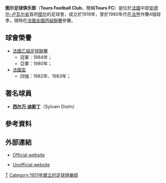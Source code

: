{{noteTA|G1=足球
|T=zh-hans:图尔足球俱乐部; zh-hk:杜亞斯足球會;
|1=zh-hans:足球俱乐部;zh-tw:足球俱樂部;zh-hk:足球會;
|2=zh-hans:图尔;zh-tw:都爾;zh-hk:杜亞斯;
}}
{{Football club infobox
| clubname  = 杜亞斯<br />''Tours FC''
| image     = [[File:FC_Tours.svg|180px]]
| fullname  = 图尔足球俱乐部<br /> Tours Football Club
| nickname  = ''TFC''
| founded   = {{Start date and age|df=yes|1951}} 
| ground    = [[Stade_de_la_Vallée_du_Cher|Stade de la Vallée du Cher]]
| city      = [[图尔|图尔]]
| capacity  = 16,247
| chairman  = Jean-Marc Ettori
| manager   = Gilbert Zoonekynd
| league    = [[法國全國丙組聯賽|法國全國丙組聯賽]]C組
| season    = 2019–20
| position  = 法丙C組，冠軍（升級）
 |pattern_la1=_pinstripesonwhite | pattern_b1=_tours1415h| pattern_ra1=_pinstripesonwhite|pattern_sh1=_tours1415h|pattern_so1=
 |leftarm1=FFFFFF | body1=2D89D4 | rightarm1=FFFFFF| shorts1=| socks1=2D89D4
 |pattern_la2=_panelonblack | pattern_b2=_tours1415a| pattern_ra2=_panelonblack |ecusson_b2= |pattern_sh2= _tours1415a|pattern_so2=
 |leftarm2=000000| body2=000000| rightarm2=000000| shorts2=000000| socks2=000000
}}
'''图尔足球俱乐部'''（'''Tours Football Club'''，簡稱'''Tours FC'''）是位於[[法國|法國]]中部[[安德尔-卢瓦尔省|安德尔-卢瓦尔省]]首府[[图尔|图尔]]的足球會，成立於1919年，曾於1980年代在[[法甲|法甲]]作賽4個球季，現時在[[法國全國丙組聯賽|法國全國丙組聯賽]]參賽。
<!--
== 歷史 ==
The team was founded in 1919 as AS Docks du Centre and quickly changed its name to AS du Centre in 1921.In 1951, the Docks du Centre withdrew from the club, which changed its name to FC Tours.The team enjoyed some successes thanks to player-coach [[Alfred_Aston|Alfred Aston]] who lead the club to round of 64 of the [[Coupe_de_France|Coupe de France]].

The team got promoted in [[Ligue_1|Division 1]] in 1980 and signed best goalscorer [[Delio_Onnis|Delio Onnis]] from [[AS_Monaco_FC|AS Monaco FC]], who helped the team for three years.But in 1983, the team was relegated. However, the team reached twice the semi-finals of the [[Coupe_de_France|Coupe de France]], in [[Coupe_de_France_1981-82|1982]]<ref>{{cite web
 |publisher = FFF
 |title = Coupe de France demi-finales 1982
|url=http://www.fff.fr/www/coup/historique/pages/hist1982_2.shtml
 |accessdate=2008-04-12
}}</ref> and [[Coupe_de_France_1982-83|83]]<ref>{{cite web
 |publisher = FFF
 |title = Coupe de France demi-finales 1983
|url=http://www.fff.fr/www/coup/historique/pages/hist1983_2.shtml
 |accessdate=2008-04-12
}}</ref>, being eliminated twice by [[Paris_SG|Paris SG]].In 1984, the team won the [[Ligue_2|Division 2]] title and came back in [[Ligue_1|Division 1]] but was relegated after one season at the top level.Since 1985, Tours never managed to come back in [[Ligue_1|Division 1]].<ref>{{cite web
 |publisher = Tours FC.net
 |title = De l'AS du Centre au Tours FC
|url=http://historique.toursfc.net/
 |accessdate=2008-04-12
}}</ref>

The club was relegated from [[Ligue_2|Ligue 2]], finishing last after a desastrous season, despite some individuality such as [[Cédric_Collet|Cédric Collet]], [[Mehdi_Benatia|Mehdi Benatia]] or [[Michel_Rodriguez|Michel Rodriguez]]. During the season, [[Albert_Falette|Albert Falette]], manager for eight years was sacked. At the end of the season, the club released or sold almost all its players, including captain [[David_Fleurival|David Fleurival]]. The club only kept long-time goalkeeper [[Armand_Raimbault|Armand Raimbault]] and young prospect [[Rudy_Wendling|Rudy Wendling]]. The team for the 2007-2008 season has a new look, with the arrival of [[Diego_Sebastian_Gomez|Diego Sebastian Gomez]] or [[Anthony_Robic|Anthony Robic]].

==主場球場==
The club has been playing at the [[Stade_de_la_Vallée_du_Cher|Stade de la Vallée du Cher]] since 1978.In 1979, its capacity was 22000 people but now just 13500. The stadium was built thanks to former mayor [[Jean_Royer|Jean Royer]], as he wanted a decent venue for the club. Before, [[Tours_FC|Tours FC]] used to play at the [[Stade_de_Grammont|Stade de Grammont]].

==隊徽==
[[Image:Blason_tours_37.svg|120px]]
The logo is inspired by the city coats of arms with three towers and [[Fleur-de-lis|Fleur-de-lis]]. It bears the club's motto "Turonorum civitas libera" which means in [[Latin|Latin]] "Free city of [[Turones|Turones]]", the celtic tribes which gave its name to [[Tours|Tours]]. The motto was found engraved on a rock which is now in the undergrounds of the Beaux Arts museum of the city.<ref>{{cite web
 |publisher = Collège Montaigne de Tours
 |title = Tours antique - une ville derrière son rempart
|url=http://ecl.ac-orleans-tours.fr/clg-montaigne-tours/classe_pat/page103.htm
 |accessdate=2008-04-12
}}</ref> The [[salamander|salamander]] is a reference to king [[François_1er|François 1er]].
-->

== 球會榮譽 ==
*[[法乙|法國乙組足球聯賽]]
**冠軍：1984年；
**亞軍：1980年；
*[[法國盃|法國盃]]
**四強：1982年、1983年；

== 著名球員 ==
* {{flagicon|FRA}} '''[[西尔万·迪斯丁|西尔万·迪斯丁]]'''（Sylvain Distin）

== 參考資料 ==
{{Reflist}}

== 外部連結 ==
* {{fr}} [https://web.archive.org/web/20110622105652/http://www.toursfc.fr/ Official website]
* {{fr}} [http://www.toursfc.net/ Unofficial website]{{Wayback|url=http://www.toursfc.net/ |date=20100111135750 }}

[[Category:法國足球俱樂部|T]]
[[Category:1951年建立的足球俱樂部|Category:1951年建立的足球俱樂部]]